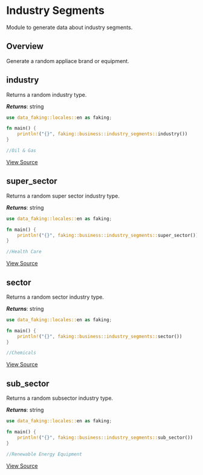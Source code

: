 # Industry Segments

Module to generate data about industry segments.

## Overview

Generate a random appliace brand or equipment.

## industry

Returns a random industry type.

***Returns***: string

```rust
use data_faking::locales::en as faking;

fn main() {
    println!("{}", faking::business::industry_segments::industry())
}

//Oil & Gas
```
[View Source](https://github.com/Data-Construct/faking/blob/main/src/locales/en/business/industry_segments.rs)

## super_sector

Returns a random super sector industry type.

***Returns***: string

```rust
use data_faking::locales::en as faking;

fn main() {
    println!("{}", faking::business::industry_segments::super_sector())
}

//Health Care
```
[View Source](https://github.com/Data-Construct/faking/blob/main/src/locales/en/business/industry_segments.rs)

## sector

Returns a random sector industry type.

***Returns***: string

```rust
use data_faking::locales::en as faking;

fn main() {
    println!("{}", faking::business::industry_segments::sector())
}

//Chemicals
```
[View Source](https://github.com/Data-Construct/faking/blob/main/src/locales/en/business/industry_segments.rs)

## sub_sector

Returns a random subsector industry type.

***Returns***: string

```rust
use data_faking::locales::en as faking;

fn main() {
    println!("{}", faking::business::industry_segments::sub_sector())
}

//Renewable Energy Equipment
```
[View Source](https://github.com/Data-Construct/faking/blob/main/src/locales/en/business/industry_segments.rs)